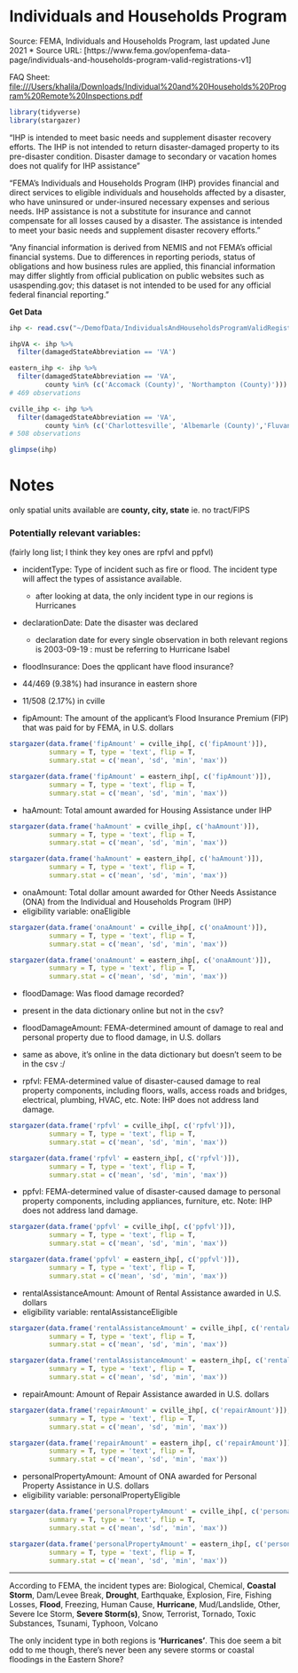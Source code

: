 # Individuals and Households Program

Source: FEMA, Individuals and Households Program, last updated June 2021
* Source URL: [https://www.fema.gov/openfema-data-page/individuals-and-households-program-valid-registrations-v1]

FAQ Sheet:
<file:///Users/khalila/Downloads/Individual%20and%20Households%20Program%20Remote%20Inspections.pdf>

```r
library(tidyverse)
library(stargazer)
```

"IHP is intended to meet basic needs and supplement disaster recovery
efforts. The IHP is not intended to return disaster-damaged property to
its pre-disaster condition. Disaster damage to secondary or vacation
homes does not qualify for IHP assistance"

"FEMA's Individuals and Households Program (IHP) provides financial and
direct services to eligible individuals and households affected by a
disaster, who have uninsured or under-insured necessary expenses and
serious needs. IHP assistance is not a substitute for insurance and
cannot compensate for all losses caused by a disaster. The assistance is
intended to meet your basic needs and supplement disaster recovery
efforts."

"Any financial information is derived from NEMIS and not FEMA's official
financial systems. Due to differences in reporting periods, status of
obligations and how business rules are applied, this financial
information may differ slightly from official publication on public
websites such as usaspending.gov; this dataset is not intended to be
used for any official federal financial reporting."

**Get Data**

```r
ihp <- read.csv("~/DemofData/IndividualsAndHouseholdsProgramValidRegistrations.csv", header=TRUE)
```

```r
ihpVA <- ihp %>%
  filter(damagedStateAbbreviation == 'VA')
```

```r
eastern_ihp <- ihp %>% 
  filter(damagedStateAbbreviation == 'VA',
         county %in% (c('Accomack (County)', 'Northampton (County)')))
# 469 observations

cville_ihp <- ihp %>%
  filter(damagedStateAbbreviation == 'VA',
         county %in% (c('Charlottesville', 'Albemarle (County)','Fluvanna (County)', 'Greene (County)', 'Louisa (County)', 'Nelson (County)')))
# 508 observations
```

```r
glimpse(ihp)
```

# Notes

only spatial units available are **county, city, state** ie. no tract/FIPS

### Potentially relevant variables:
(fairly long list; I think they key ones are rpfvl and ppfvl)

-   incidentType: Type of incident such as fire or flood. The incident type will affect the types of assistance available.
    - after looking at data, the only incident type in our regions is Hurricanes

-   declarationDate: Date the disaster was declared
    - declaration date for every single observation in both relevant regions is 2003-09-19 : must be referring to Hurricane Isabel

-   floodInsurance: Does the qpplicant have flood insurance? 
  -  44/469 (9.38%) had insurance in eastern shore 
  -  11/508 (2.17%) in cville 

-   fipAmount: The amount of the applicant's Flood Insurance Premium (FIP) that was paid for by FEMA, in U.S. dollars
```r
stargazer(data.frame('fipAmount' = cville_ihp[, c('fipAmount')]),
          summary = T, type = 'text', flip = T,
          summary.stat = c('mean', 'sd', 'min', 'max'))

stargazer(data.frame('fipAmount' = eastern_ihp[, c('fipAmount')]),
          summary = T, type = 'text', flip = T,
          summary.stat = c('mean', 'sd', 'min', 'max'))
```

-   haAmount: Total amount awarded for Housing Assistance under IHP
```r
stargazer(data.frame('haAmount' = cville_ihp[, c('haAmount')]),
          summary = T, type = 'text', flip = T,
          summary.stat = c('mean', 'sd', 'min', 'max'))

stargazer(data.frame('haAmount' = eastern_ihp[, c('haAmount')]),
          summary = T, type = 'text', flip = T,
          summary.stat = c('mean', 'sd', 'min', 'max'))
```

-   onaAmount: Total dollar amount awarded for Other Needs Assistance (ONA) from the Individual and Households Program (IHP) 
  - eligibility variable: onaEligible
```r
stargazer(data.frame('onaAmount' = cville_ihp[, c('onaAmount')]),
          summary = T, type = 'text', flip = T,
          summary.stat = c('mean', 'sd', 'min', 'max'))

stargazer(data.frame('onaAmount' = eastern_ihp[, c('onaAmount')]),
          summary = T, type = 'text', flip = T,
          summary.stat = c('mean', 'sd', 'min', 'max'))
```
  
-   floodDamage: Was flood damage recorded?
  - present in the data dictionary online but not in the csv?
  
-   floodDamageAmount: FEMA-determined amount of damage to real and personal property due to flood damage, in U.S. dollars
  - same as above, it's online in the data dictionary but doesn't seem to be in the csv :/
  
-   rpfvl: FEMA-determined value of disaster-caused damage to real property components, including floors, walls, access roads and bridges, electrical, plumbing, HVAC, etc. Note: IHP does not address land damage.	
```r
stargazer(data.frame('rpfvl' = cville_ihp[, c('rpfvl')]),
          summary = T, type = 'text', flip = T,
          summary.stat = c('mean', 'sd', 'min', 'max'))

stargazer(data.frame('rpfvl' = eastern_ihp[, c('rpfvl')]),
          summary = T, type = 'text', flip = T,
          summary.stat = c('mean', 'sd', 'min', 'max'))
```
-   ppfvl: FEMA-determined value of disaster-caused damage to personal property components, including appliances, furniture, etc. Note: IHP does not address land damage.	
```r
stargazer(data.frame('ppfvl' = cville_ihp[, c('ppfvl')]),
          summary = T, type = 'text', flip = T,
          summary.stat = c('mean', 'sd', 'min', 'max'))

stargazer(data.frame('ppfvl' = eastern_ihp[, c('ppfvl')]),
          summary = T, type = 'text', flip = T,
          summary.stat = c('mean', 'sd', 'min', 'max'))
```

-   rentalAssistanceAmount: Amount of Rental Assistance awarded in U.S. dollars 
  - eligibility variable: rentalAssistanceEligible 
```r
stargazer(data.frame('rentalAssistanceAmount' = cville_ihp[, c('rentalAssistanceAmount')]),
          summary = T, type = 'text', flip = T,
          summary.stat = c('mean', 'sd', 'min', 'max'))

stargazer(data.frame('rentalAssistanceAmount' = eastern_ihp[, c('rentalAssistanceAmount')]),
          summary = T, type = 'text', flip = T,
          summary.stat = c('mean', 'sd', 'min', 'max'))
```
-   repairAmount: Amount of Repair Assistance awarded in U.S. dollars
```r
stargazer(data.frame('repairAmount' = cville_ihp[, c('repairAmount')]),
          summary = T, type = 'text', flip = T,
          summary.stat = c('mean', 'sd', 'min', 'max'))

stargazer(data.frame('repairAmount' = eastern_ihp[, c('repairAmount')]),
          summary = T, type = 'text', flip = T,
          summary.stat = c('mean', 'sd', 'min', 'max'))
```

-   personalPropertyAmount: Amount of ONA awarded for Personal Property Assistance in U.S. dollars
  - eligibility variable: personalPropertyEligible
```r
stargazer(data.frame('personalPropertyAmount' = cville_ihp[, c('personalPropertyAmount')]),
          summary = T, type = 'text', flip = T,
          summary.stat = c('mean', 'sd', 'min', 'max'))

stargazer(data.frame('personalPropertyAmount' = eastern_ihp[, c('personalPropertyAmount')]),
          summary = T, type = 'text', flip = T,
          summary.stat = c('mean', 'sd', 'min', 'max'))
```
***

According to FEMA, the incident types are: Biological, Chemical, **Coastal Storm**, Dam/Levee Break, **Drought**, Earthquake, Explosion, Fire, Fishing Losses, **Flood**, Freezing, Human Cause, **Hurricane**, Mud/Landslide, Other, Severe Ice Storm, **Severe Storm(s)**, Snow, Terrorist, Tornado, Toxic Substances, Tsunami, Typhoon, Volcano


The only incident type in both regions is **'Hurricanes'**. This doe seem a bit odd to me though, there's never been any severe storms or coastal floodings in the Eastern Shore?
